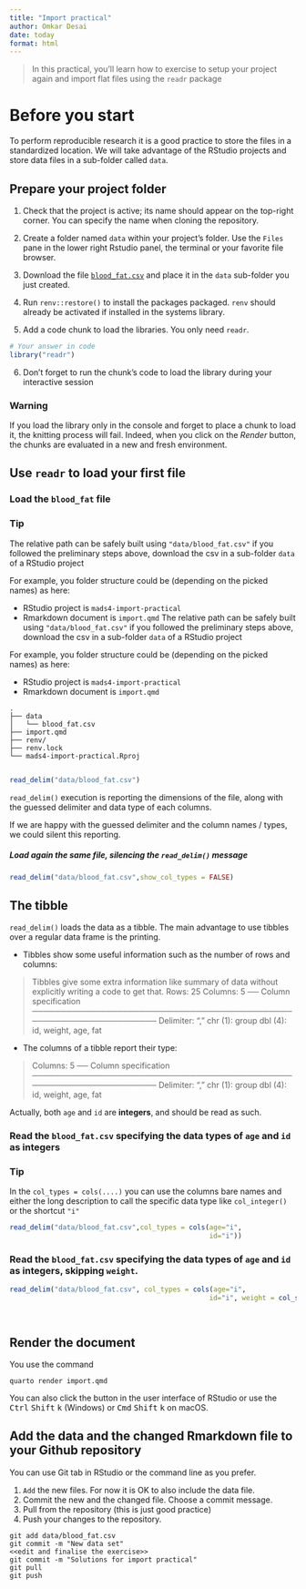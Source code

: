 ```yaml
---
title: "Import practical"
author: Omkar Desai
date: today
format: html
---
```


> In this practical, you'll learn how to
exercise to setup your project again and 
import flat files using the `readr` package

# Before you start


To perform reproducible research it is a good practice to store the files in a standardized location. 
We will take advantage of the RStudio projects and store data files in a sub-folder called `data`. 

## Prepare your project folder

1. Check that the project is active; its name should appear on the top-right corner. You can specify the name when cloning the repository.

2. Create a folder named `data` within your project's folder. Use the `Files` pane in the lower right Rstudio panel, the terminal or your favorite file browser.

3. Download the file [`blood_fat.csv`](https://biostat2.uni.lu/practicals/data/blood_fat.csv) and place it in the `data` sub-folder you just created.

4. Run `renv::restore()` to install the packages packaged. `renv` should already be activated if installed in the systems library.

5. Add a code chunk to load the libraries. You only need `readr`.

```r
# Your answer in code
library("readr")
```


6. Don't forget to run the chunk's code to load the library during your interactive session


### Warning
If you load the library only in the console and forget to place a chunk to load it, the knitting process will fail. Indeed, when you click on the _Render_ button, the chunks are evaluated in a new and fresh environment.



## Use `readr` to load your first file


### Load the `blood_fat` file


### Tip
The relative path can be safely built using `"data/blood_fat.csv"` 
if you followed the preliminary steps above, download the csv in a sub-folder `data` of a RStudio project

For example, you folder structure could be (depending on the picked names) as here:

- RStudio project is `mads4-import-practical`
- Rmarkdown document is `import.qmd`
The relative path can be safely built using `"data/blood_fat.csv"` 
if you followed the preliminary steps above, download the csv in a sub-folder `data` of a RStudio project

For example, you folder structure could be (depending on the picked names) as here:

- RStudio project is `mads4-import-practical`
- Rmarkdown document is `import.qmd`

```
.
├── data
│   └── blood_fat.csv
├── import.qmd
├── renv/
├── renv.lock
└── mads4-import-practical.Rproj


```


```r
read_delim("data/blood_fat.csv")

```




`read_delim()` execution is reporting the dimensions of the file, along with the guessed delimiter and data type of each columns.

If we are happy with the guessed delimiter and the column names / types, we could silent this reporting.

##### Load again the same file, silencing the `read_delim()` message

```r

read_delim("data/blood_fat.csv",show_col_types = FALSE)

```



## The tibble

`read_delim()` loads the data as a tibble. The main advantage to use tibbles over a regular data frame is the printing.

- Tibbles show some useful information such as the number of rows and columns:



> Tibbles give some extra information like summary of data without explicitly writing a code to get that. 
Rows: 25 Columns: 5
── Column specification ────────────────────────────────────────────────────────────────────
Delimiter: ","
chr (1): group
dbl (4): id, weight, age, fat


- The columns of a tibble report their type:



> Columns: 5
── Column specification ────────────────────────────────────────────────────────────────────
Delimiter: ","
chr (1): group
dbl (4): id, weight, age, fat



Actually, both `age` and `id` are **integers**, and should be read as such.

### Read the `blood_fat.csv` specifying the data types of `age` and `id` as integers


### Tip
In the `col_types = cols(....)` you can use the columns bare names and either the long description
 to call the specific data type like `col_integer()` or the shortcut `"i"`



```r
read_delim("data/blood_fat.csv",col_types = cols(age="i",
                                                 id="i"))


```


### Read the `blood_fat.csv` specifying the data types of `age` and `id` as integers, skipping `weight`.

```r
read_delim("data/blood_fat.csv", col_types = cols(age="i",
                                                 id="i", weight = col_skip()))




```


## Render the document 

You use the command 

```
quarto render import.qmd
```

You can also click the button in the user interface of RStudio or use the <kbd>Ctrl</kbd> <kbd>Shift</kbd> <kbd>k</kbd> (Windows)  or  <kbd>Cmd</kbd> <kbd>Shift</kbd> <kbd>k</kbd> on macOS. 

## Add the data and the changed Rmarkdown file to your Github repository

You can use Git tab in RStudio or the command line as you prefer.

1. `Add` the new files. For now it is OK to also include the data file.
2. Commit the new and the changed file. Choose a commit message.
3. Pull from the repository (this is just good practice)
4. Push your changes to the repository.

```
git add data/blood_fat.csv
git commit -m "New data set"
<<edit and finalise the exercise>>
git commit -m "Solutions for import practical"
git pull
git push
```
